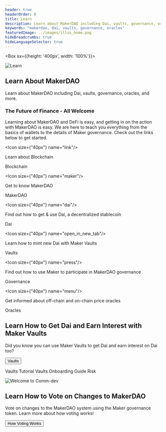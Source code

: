 ```yaml
---
header: true
headerOrder: 0
title: Learn
description: Learn about MakerDAO including Dai, vaults, governance, oracles, and more.
keywords: "makerdao, dai, vaults, governance, oracles"
featuredImage: ../images/illus_home.png
hideBreadcrumbs: true
hideLanguageSelector: true
---
```


<InfoBlock>

<Box sx={{height: '400px', width: '100%'}}>

![Learn](/images/illus_learn.png)

</Box>

<Box>

## Learn About MakerDAO

Learn about MakerDAO including Dai, vaults, governance, oracles, and more.

</Box>

</InfoBlock>

### The Future of Finance - All Welcome

Learning about MakerDAO and DeFi is easy, and getting in on the action with MakerDAO is easy. We are here to teach you everything from the basics of wallets to the details of Maker governance. Check out the links below to get started.

<Chocolate>

<Box>

<Icon size={"40px"} name="link"/>

Learn about Blockchain

<Link to="/learn/blockchain-fundamentals/">Blockchain</Link>

</Box>

<Box>

<Icon size={"40px"} name="maker"/>

Get to know MakerDAO

<Link to="/learn/MakerDAO/">MakerDAO</Link>

</Box>

<Box>

<Icon size={"40px"} name="dai"/>

Find out how to get & use Dai, a decentralized stablecoin

<Link to="/learn/Dai/">Dai</Link>

</Box>

</Chocolate>

<Chocolate>

<Box>

<Icon size={"40px"} name="open_in_new_tab"/>

Learn how to mint new Dai with Maker Vaults

<Link to="/learn/vaults/">Vaults</Link>

</Box>

<Box>

<Icon size={"40px"} name="press"/>

Find out how to use Maker to participate in MakerDAO governance

<Link to="/learn/governance/">Governance</Link>

</Box>

<Box>

<Icon size={"40px"} name="menu"/>

Get informed about off-chain and on-chain price oracles

<Link to="/learn/Oracles/">Oracles</Link>

</Box>

</Chocolate>

<InfoBlock>

<Box>

## Learn How to Get Dai and Earn Interest with Maker Vaults

Did you know you can use Maker Vaults to get Dai and earn interest on Dai too?

<Button to="/learn/vaults/">Vaults</Button>

</Box>

<Box>

<List>

<Link to="/learn/vaults/vaults-tutorial/">Vaults Tutorial</Link>

<Link to="/learn/vaults/vaults-onboarding-guide/">Vaults Onboarding Guide</Link>

<Link to="/learn/vaults/risk/">Risk</Link>

</List>

</Box>

</InfoBlock>


<InfoBlock>

![Welcome to Comm-dev](/images/illus_home.png)

<Box>

## Learn How to Vote on Changes to MakerDAO

Vote on changes to the MakerDAO system using the Maker governance token. Learn more about how voting works!

<Button to="/governance/how-voting-works/">How Voting Works</Button>

</Box>

</InfoBlock>
